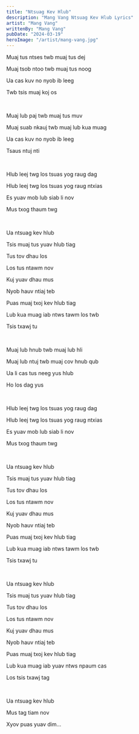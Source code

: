 ```yaml
---
title: "Ntsuag Kev Hlub"
description: "Mang Vang Ntsuag Kev Hlub Lyrics"
artist: "Mang Vang"
writtenBy: "Mang Vang"
pubDate: "2024-03-19"
heroImage: "/artist/mang-vang.jpg"
---
```


Muaj tus ntses twb muaj tus dej

Muaj tsob ntoo twb muaj tus noog

Ua cas kuv no nyob ib leeg

Twb tsis muaj koj os

<br />

Muaj lub paj twb muaj tus muv

Muaj suab nkauj twb muaj lub kua muag

Ua cas kuv no nyob ib leeg

Tsaus ntuj nti

<br />

Hlub leej twg los tsuas yog raug dag

Hlub leej twg los tsuas yog raug ntxias

Es yuav mob lub siab li nov

Mus txog thaum twg

<br />

Ua ntsuag kev hlub

Tsis muaj tus yuav hlub tiag

Tus tov dhau los

Los tus ntawm nov

Kuj yuav dhau mus

Nyob hauv ntiaj teb

Puas muaj txoj kev hlub tiag

Lub kua muag iab ntws tawm los twb

Tsis txawj tu

<br />

Muaj lub hnub twb muaj lub hli

Muaj lub ntuj twb muaj cov hnub qub

Ua li cas tus neeg yus hlub

Ho los dag yus

<br />

Hlub leej twg los tsuas yog raug dag

Hlub leej twg los tsuas yog raug ntxias

Es yuav mob lub siab li nov

Mus txog thaum twg

<br />

Ua ntsuag kev hlub

Tsis muaj tus yuav hlub tiag

Tus tov dhau los

Los tus ntawm nov

Kuj yuav dhau mus

Nyob hauv ntiaj teb

Puas muaj txoj kev hlub tiag

Lub kua muag iab ntws tawm los twb

Tsis txawj tu

<br />

Ua ntsuag kev hlub

Tsis muaj tus yuav hlub tiag

Tus tov dhau los

Los tus ntawm nov

Kuj yuav dhau mus

Nyob hauv ntiaj teb

Puas muaj txoj kev hlub tiag

Lub kua muag iab yuav ntws npaum cas

Los tsis txawj tag

<br />

Ua ntsuag kev hlub

Mus tag tiam nov

Xyov puas yuav dim...
